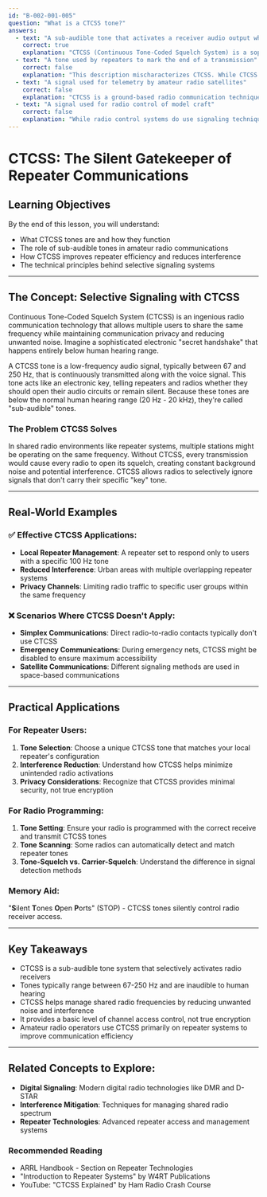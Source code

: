 ```yaml
---
id: "B-002-001-005"
question: "What is a CTCSS tone?"
answers:
  - text: "A sub-audible tone that activates a receiver audio output when present"
    correct: true
    explanation: "CTCSS (Continuous Tone-Coded Squelch System) is a sophisticated signaling technique that allows repeaters and radios to selectively open their audio circuits only when a specific low-frequency tone is detected. This sub-audible tone (typically between 67-250 Hz) is imperceptible to human hearing but provides an automated method of squelch control, effectively filtering out unwanted signals and reducing interference on shared repeater frequencies."
  - text: "A tone used by repeaters to mark the end of a transmission"
    correct: false
    explanation: "This description mischaracterizes CTCSS. While CTCSS is used with repeaters, it's not a signaling method to mark transmission end. It's a continuous tone that controls receiver access, not a transmission termination indicator. Repeaters use other methods like courtesy tones or time-out timers to manage transmission endings."
  - text: "A signal used for telemetry by amateur radio satellites"
    correct: false
    explanation: "CTCSS is a ground-based radio communication technique used primarily in terrestrial repeater systems, not a satellite telemetry signal. Satellites typically use different signaling methods for tracking, control, and data transmission, such as specific digital protocols or specialized frequency-shift keying techniques."
  - text: "A signal used for radio control of model craft"
    correct: false
    explanation: "While radio control systems do use signaling techniques, CTCSS is specific to two-way radio communications, particularly repeater systems. Model control typically uses different frequency modulation and signaling methods designed for short-range, low-power control applications."
---
```


# CTCSS: The Silent Gatekeeper of Repeater Communications

## Learning Objectives
By the end of this lesson, you will understand:
- What CTCSS tones are and how they function
- The role of sub-audible tones in amateur radio communications
- How CTCSS improves repeater efficiency and reduces interference
- The technical principles behind selective signaling systems

---

## The Concept: Selective Signaling with CTCSS

Continuous Tone-Coded Squelch System (CTCSS) is an ingenious radio communication technology that allows multiple users to share the same frequency while maintaining communication privacy and reducing unwanted noise. Imagine a sophisticated electronic "secret handshake" that happens entirely below human hearing range.

A CTCSS tone is a low-frequency audio signal, typically between 67 and 250 Hz, that is continuously transmitted along with the voice signal. This tone acts like an electronic key, telling repeaters and radios whether they should open their audio circuits or remain silent. Because these tones are below the normal human hearing range (20 Hz - 20 kHz), they're called "sub-audible" tones.

### The Problem CTCSS Solves

In shared radio environments like repeater systems, multiple stations might be operating on the same frequency. Without CTCSS, every transmission would cause every radio to open its squelch, creating constant background noise and potential interference. CTCSS allows radios to selectively ignore signals that don't carry their specific "key" tone.

---

## Real-World Examples

### ✅ Effective CTCSS Applications:
- **Local Repeater Management**: A repeater set to respond only to users with a specific 100 Hz tone
- **Reduced Interference**: Urban areas with multiple overlapping repeater systems
- **Privacy Channels**: Limiting radio traffic to specific user groups within the same frequency

### ❌ Scenarios Where CTCSS Doesn't Apply:
- **Simplex Communications**: Direct radio-to-radio contacts typically don't use CTCSS
- **Emergency Communications**: During emergency nets, CTCSS might be disabled to ensure maximum accessibility
- **Satellite Communications**: Different signaling methods are used in space-based communications

---

## Practical Applications

### For Repeater Users:
1. **Tone Selection**: Choose a unique CTCSS tone that matches your local repeater's configuration
2. **Interference Reduction**: Understand how CTCSS helps minimize unintended radio activations
3. **Privacy Considerations**: Recognize that CTCSS provides minimal security, not true encryption

### For Radio Programming:
1. **Tone Setting**: Ensure your radio is programmed with the correct receive and transmit CTCSS tones
2. **Tone Scanning**: Some radios can automatically detect and match repeater tones
3. **Tone-Squelch vs. Carrier-Squelch**: Understand the difference in signal detection methods

### Memory Aid:
"**S**ilent **T**ones **O**pen **P**orts" (STOP) - CTCSS tones silently control radio receiver access.

---

## Key Takeaways

- CTCSS is a sub-audible tone system that selectively activates radio receivers
- Tones typically range between 67-250 Hz and are inaudible to human hearing
- CTCSS helps manage shared radio frequencies by reducing unwanted noise and interference
- It provides a basic level of channel access control, not true encryption
- Amateur radio operators use CTCSS primarily on repeater systems to improve communication efficiency

---

## Related Concepts to Explore:
- **Digital Signaling**: Modern digital radio technologies like DMR and D-STAR
- **Interference Mitigation**: Techniques for managing shared radio spectrum
- **Repeater Technologies**: Advanced repeater access and management systems

### Recommended Reading

- ARRL Handbook - Section on Repeater Technologies
- "Introduction to Repeater Systems" by W4RT Publications
- YouTube: "CTCSS Explained" by Ham Radio Crash Course